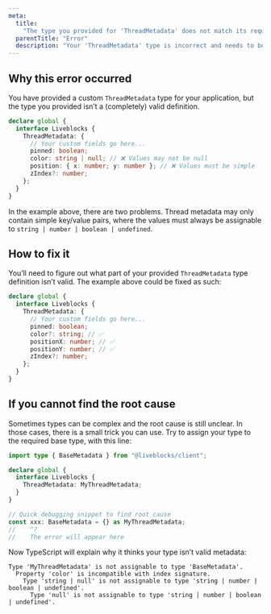 ```yaml
---
meta:
  title:
    "The type you provided for 'ThreadMetadata' does not match its requirements"
  parentTitle: "Error"
  description: "Your 'ThreadMetadata' type is incorrect and needs to be updated"
---
```


## Why this error occurred

You have provided a custom `ThreadMetadata` type for your application, but the
type you provided isn’t a (completely) valid definition.

```ts highlight="4-8"
declare global {
  interface Liveblocks {
    ThreadMetadata: {
      // Your custom fields go here...
      pinned: boolean;
      color: string | null; // ❌ Values may not be null
      position: { x: number; y: number }; // ❌ Values must be simple
      zIndex?: number;
    };
  }
}
```

In the example above, there are two problems. Thread metadata may only contain
simple key/value pairs, where the values must always be assignable to
`string | number | boolean | undefined`.

## How to fix it

You’ll need to figure out what part of your provided `ThreadMetadata` type
definition isn’t valid. The example above could be fixed as such:

```ts highlight="6-8"
declare global {
  interface Liveblocks {
    ThreadMetadata: {
      // Your custom fields go here...
      pinned: boolean;
      color?: string; // ✅
      positionX: number; // ✅
      positionY: number; // ✅
      zIndex?: number;
    };
  }
}
```

## If you cannot find the root cause

Sometimes types can be complex and the root cause is still unclear. In those
cases, there is a small trick you can use. Try to assign your type to the
required base type, with this line:

```ts highlight="9-10"
import type { BaseMetadata } from "@liveblocks/client";

declare global {
  interface Liveblocks {
    ThreadMetadata: MyThreadMetadata;
  }
}

// Quick debugging snippet to find root cause
const xxx: BaseMetadata = {} as MyThreadMetadata;
//    ^?
//    The error will appear here
```

Now TypeScript will explain why it thinks your type isn’t valid metadata:

```error showLineNumbers={false}
Type 'MyThreadMetadata' is not assignable to type 'BaseMetadata'.
  Property 'color' is incompatible with index signature.
    Type 'string | null' is not assignable to type 'string | number | boolean | undefined'.
      Type 'null' is not assignable to type 'string | number | boolean | undefined'.
```
